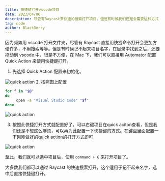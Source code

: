 ```yaml
---
title: 快捷键打开vscode项目
date: 2023/04/06
description: 尽管有Raycast来快速的搜索打开项目，但是有时候我们还是会需要这种方式
tag: node
author: BlackBerry
---
```


因为频繁用 vscode 打开文件夹，尽管有 Raycast 直接用快捷命令打开会更加方便许多，不用搜索等等。但是有时候记不起来项目名字，在目录中找到之后，还要拖动到 vscode 中，很是不方便，在 Mac 下，我们可以直接用 Automator 配置 Quick Action 来使用快捷键打开。

1. 先选择 Quick Action 配置来初始化。

![quick action](/shortcuts1.png)
2. 按照图上配置

```bash
for f in "$@"
do
     open -a "Visual Studio Code" "$f"
done
```

![quick action](/shortcuts2.png)

3. 按照此快捷打开方式就配置好了，可以右键项目在quick aciton查看，但是我们还是不想这么麻烦，可以再为此配置一下快捷键的方式。在键盘里面配置一下刚刚做好的quick action的打开方式即可

![quick action](/shortcuts3.png)

至此，我们就可以选中项目后，使用 `command + G` 来打开项目了。

大多数我们都可以通过 Raycast 的快速搜索打开，这个适用于记不起来名字，选中后直接快捷键打开。
